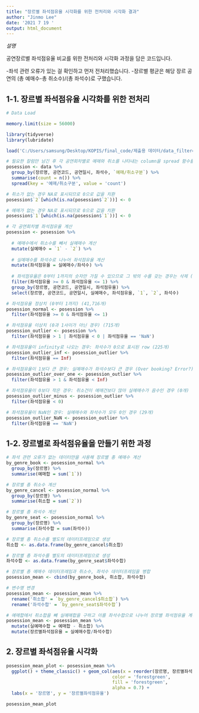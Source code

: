 ---
title: "장르별 좌석점유율 시각화를 위한 전처리와 시각화 결과"
author: "Jinmo Lee"
date: '2021 7 19 '
output: html_document
---

*설명*

공연장르별 좌석점유율 비교를 위한 전처리와 시각화 과정을 담은 코드입니다.

-좌석 관련 오류가 있는 걸 확인하고 먼저 전처리했습니다.
-장르별 평균은 해당 장르 공연의 (총 예매수-총 취소수)/(총 좌석수)로 구했습니다.

## 1-1. 장르별 좌석점유율 시각화를 위한 전처리

```{r message = FALSE, warning = FALSE, echo = FALSE}

# Data Load

memory.limit(size = 56000)

library(tidyverse)
library(lubridate)

load('C:/Users/samsung/Desktop/KOPIS/final_code/제출용 데이터/data_filtered4.rda')

```

```{r message = FALSE, warning = FALSE}

# 필요한 칼럼만 남긴 후 각 공연회차별로 예매와 취소를 나타내는 column을 spread 함수를 통해 따로 분리
posession <- data %>%
  group_by(장르명, 공연코드, 공연일시, 좌석수, `예매/취소구분`) %>%
  summarise(count = n()) %>%
  spread(key = '예매/취소구분', value = 'count')

# 취소가 없는 경우 NA로 표시되므로 0으로 값을 치환
posession$`2`[which(is.na(posession$`2`))] <- 0 

# 예매가 없는 경우 NA로 표시되므로 0으로 값을 치환
posession$`1`[which(is.na(posession$`1`))] <- 0

# 각 공연회차별 좌석점유율 계산
posession <- posession %>%
  
  # 예매수에서 취소수를 빼서 실예매수 계산
  mutate(실예매수 = `1` - `2`) %>%
  
  # 실예매수를 좌석수로 나누어 좌석점유율 계산
  mutate(좌석점유율 = 실예매수/좌석수) %>%
  
  # 좌석점유율은 0부터 1까지의 숫자만 가질 수 있으므로 그 밖의 수를 갖는 경우는 삭제 (ex) Inf, -Inf, NA 등
  filter(좌석점유율 >= 0 & 좌석점유율 <= 1) %>%
  group_by(장르명, 공연코드, 공연일시, 좌석점유율) %>%
  select(장르명, 공연코드, 공연일시, 실예매수, 좌석점유율, `1`, `2`, 좌석수)

# 좌석점유율 정상치 (0부터 1까지) (41,716개)
posession_normal <- posession %>%
  filter(좌석점유율 >= 0 & 좌석점유율 <= 1)

# 좌석점유율 이상치 (0과 1사이가 아닌 경우) (715개)
posession_outlier <- posession %>%
  filter(좌석점유율 > 1 | 좌석점유율 < 0 | 좌석점유율 == 'NaN')

# 좌석점유율이 infinity로 나오는 경우: 좌석수가 0으로 표시된 row (225개)
posession_outlier_inf <- posession_outlier %>%
  filter(좌석점유율 == Inf)

# 좌석점유율이 1보다 큰 경우: 실예매수가 좌석수보다 큰 경우 (Over booking? Error?) (461개)
posession_outlier_over_one <- posession_outlier %>%
  filter(좌석점유율 > 1 & 좌석점유율 < Inf)

# 좌석점유율이 0보다 작은 경우: 취소건이 예매건보다 많아 실예매수가 음수인 경우 (0개)
posession_outlier_minus <- posession_outlier %>%
  filter(좌석점유율 < 0)

# 좌석점유율이 NaN인 경우: 실예매수와 좌석수가 모두 0인 경우 (29개)
posession_outlier_NaN <- posession_outlier %>%
  filter(좌석점유율 == 'NaN')

```

## 1-2. 장르별로 좌석점유율을 만들기 위한 과정

```{r fig.width = 6, fig.height = 4}

# 좌석 관련 오류가 없는 데이터만을 사용해 장르별 총 예매수 계산
by_genre_book <- posession_normal %>%
  group_by(장르명) %>%
  summarise(예매합 = sum(`1`))

# 장르별 총 취소수 계산
by_genre_cancel <- posession_normal %>%
  group_by(장르명) %>%
  summarise(취소합 = sum(`2`))

# 장르별 총 좌석수 계산
by_genre_seat <- posession_normal %>%
  group_by(장르명) %>%
  summarise(좌석수합 = sum(좌석수))

# 장르별 총 취소수를 별도의 데이터프레임으로 생성
취소합 <- as.data.frame(by_genre_cancel$취소합)

# 장르별 총 좌석수를 별도의 데이터프레임으로 생성
좌석수합 <- as.data.frame(by_genre_seat$좌석수합)

# 장르별 총 예매수 데이터프레임과 취소수, 좌석수 데이터프레임을 병합
posession_mean <- cbind(by_genre_book, 취소합, 좌석수합)

# 변수명 변경
posession_mean <- posession_mean %>%
  rename('취소합' = `by_genre_cancel$취소합`) %>%
  rename('좌석수합' = `by_genre_seat$좌석수합`)

# 예매합에서 취소합을 빼 실예매합을 구하고 이를 좌석수합으로 나누어 장르별 좌석점유율 계산
posession_mean <- posession_mean %>%
  mutate(실예매수합 = 예매합 - 취소합) %>%
  mutate(장르별좌석점유율 = 실예매수합/좌석수합)

```

## 2. 장르별 좌석점유율 시각화

```{r}
posession_mean_plot <- posession_mean %>%
  ggplot() + theme_classic() + geom_col(aes(x = reorder(장르명, 장르별좌석점유율), y = 장르별좌석점유율), 
                                        color = 'forestgreen', 
                                        fill = 'forestgreen', 
                                        alpha = 0.7) + 
  labs(x = '장르명', y = '장르별좌석점유율')

posession_mean_plot
```

